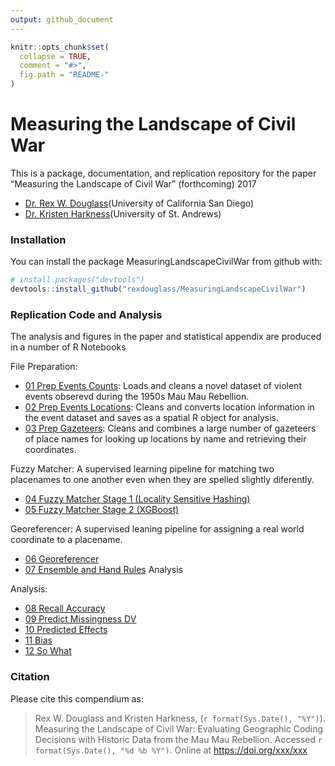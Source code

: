 ```yaml
---
output: github_document
---
```


<!-- README.md is generated from README.Rmd. Please edit that file -->

```r
knitr::opts_chunk$set(
  collapse = TRUE,
  comment = "#>",
  fig.path = "README-"
)
``` 
 
# Measuring the Landscape of Civil War

This is a package, documentation, and replication repository for the paper "Measuring the Landscape of Civil War" (forthcoming) 2017

* [Dr. Rex W. Douglass](www.rexdouglass.com)(University of California San Diego)
* [Dr. Kristen Harkness](https://kristenharkness.com/)(University of St. Andrews)

### Installation

You can install the package MeasuringLandscapeCivilWar from github with:

```r
# install.packages("devtools")
devtools::install_github("rexdouglass/MeasuringLandscapeCivilWar")
```

### Replication Code and Analysis

The analysis and figures in the paper and statistical appendix are produced in a number of R Notebooks

File Preparation:

* [01 Prep Events Counts](https://rexdouglass.github.io/MeasuringLandscape/01_prep_events_counts.nb.html): Loads and cleans a novel dataset of violent events obserevd during the 1950s Mau Mau Rebellion.
* [02 Prep Events Locations](https://rexdouglass.github.io/MeasuringLandscape/02_prep_events_locations.nb.html): Cleans and converts location information in the event dataset and saves as a spatial R object for analysis.
* [03 Prep Gazeteers](https://rexdouglass.github.io/MeasuringLandscape/03_prep_gazeteers.nb.html): Cleans and combines a large number of gazeteers of place names for looking up locations by name and retrieving their coordinates.

Fuzzy Matcher: A supervised learning pipeline for matching two placenames to one another even when they are spelled slightly diferently.

* [04 Fuzzy Matcher Stage 1 (Locality Sensitive Hashing)](https://rexdouglass.github.io/MeasuringLandscape/04_fuzzy_matcher_stage_1_lsh.nb.html)
* [05 Fuzzy Matcher Stage 2 (XGBoost)](https://rexdouglass.github.io/MeasuringLandscape/05_fuzzy_matcher_stage_2_xgboost.nb.html)

Georeferencer: A supervised leaning pipeline for assigning a real world coordinate to a placename.

* [06 Georeferencer](https://rexdouglass.github.io/MeasuringLandscape/06_georeferencer.nb.html)
* [07 Ensemble and Hand Rules](https://rexdouglass.github.io/MeasuringLandscape/07_ensemble_and_hand_rules.nb.html)
Analysis

Analysis:

* [08 Recall Accuracy](https://rexdouglass.github.io/MeasuringLandscape/08_ensemble_and_hand_rules.nb.html)
* [09 Predict Missingness DV](https://rexdouglass.github.io/MeasuringLandscape/09_recall_accuracy.nb.html)
* [10 Predicted Effects](https://rexdouglass.github.io/MeasuringLandscape/10_predicted_effects.nb.html)
* [11 Bias](https://rexdouglass.github.io/MeasuringLandscape/11_bias.nb.html)
* [12 So What](https://rexdouglass.github.io/MeasuringLandscape/12_so_what.nb.html)

 
### Citation

Please cite this compendium as:

> Rex W. Douglass and Kristen Harkness, (`r format(Sys.Date(), "%Y")`). Measuring the Landscape of Civil War: Evaluating
Geographic Coding Decisions with Historic Data from
the Mau Mau Rebellion. Accessed `r format(Sys.Date(), "%d %b %Y")`. Online at <https://doi.org/xxx/xxx>



